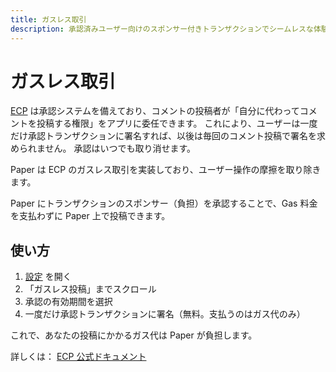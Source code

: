 ```yaml
---
title: ガスレス取引
description: 承認済みユーザー向けのスポンサー付きトランザクションでシームレスな体験を提供
---
```



# ガスレス取引

[ECP](./protocols/ecp) は承認システムを備えており、コメントの投稿者が「自分に代わってコメントを投稿する権限」をアプリに委任できます。
これにより、ユーザーは一度だけ承認トランザクションに署名すれば、以後は毎回のコメント投稿で署名を求められません。
承認はいつでも取り消せます。

Paper は ECP のガスレス取引を実装しており、ユーザー操作の摩擦を取り除きます。

Paper にトランザクションのスポンサー（負担）を承認することで、Gas 料金を支払わずに Paper 上で投稿できます。

## 使い方

1. [設定](/settings) を開く
2. 「ガスレス投稿」までスクロール
3. 承認の有効期間を選択
4. 一度だけ承認トランザクションに署名（無料。支払うのはガス代のみ）

これで、あなたの投稿にかかるガス代は Paper が負担します。

詳しくは： [ECP 公式ドキュメント](https://docs.ethcomments.xyz/)
